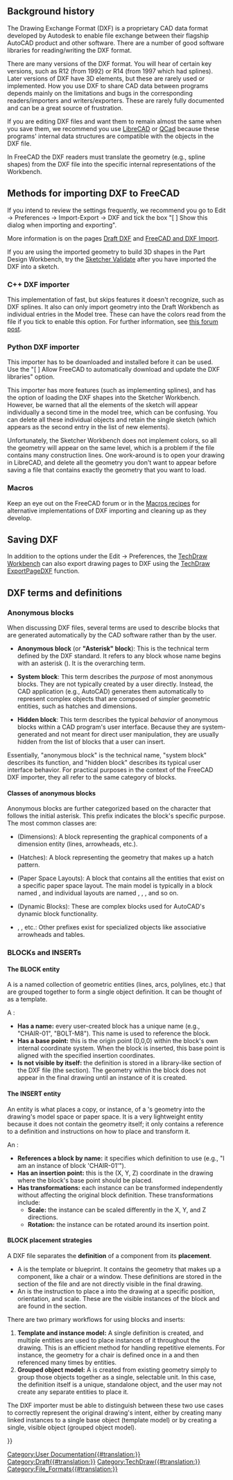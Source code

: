 <languages/>
{{TOCright}}
<translate>

== Background history == <!--T:1-->

<!--T:2-->
The Drawing Exchange Format (DXF) is a proprietary CAD data format developed by Autodesk to enable file exchange between their flagship AutoCAD product and other software. There are a number of good software libraries for reading/writing the DXF format.

<!--T:4-->
There are many versions of the DXF format. You will hear of certain key versions, such as R12 (from 1992) or R14 (from 1997 which had splines). Later versions of DXF have 3D elements, but these are rarely used or implemented. How you use DXF to share CAD data between programs depends mainly on the limitations and bugs in the corresponding readers/importers and writers/exporters. These are rarely fully documented and can be a great source of frustration.

<!--T:5-->
If you are editing DXF files and want them to remain almost the same when you save them, we recommend you use [https://en.wikipedia.org/wiki/LibreCAD LibreCAD] or [https://en.wikipedia.org/wiki/QCad QCad] because these programs' internal data structures are compatible with the objects in the DXF file.

<!--T:6-->
In FreeCAD the DXF readers must translate the geometry (e.g., spline shapes) from the DXF file into the specific internal representations of the Workbench.

== Methods for importing DXF to FreeCAD == <!--T:7-->

<!--T:8-->
If you intend to review the settings frequently, we recommend you go to Edit → Preferences → Import-Export → DXF and tick the box "[ ] Show this dialog when importing and exporting".

<!--T:9-->
More information is on the pages [[Draft_DXF|Draft DXF]] and [[FreeCAD_and_DXF_Import|FreeCAD and DXF Import]].

<!--T:10-->
If you are using the imported geometry to build 3D shapes in the Part Design Workbench, try the [[Sketcher_ValidateSketch|Sketcher Validate]] after you have imported the DXF into a sketch.

=== C++ DXF importer === <!--T:11-->

<!--T:12-->
This implementation of fast, but skips features it doesn't recognize, such as DXF splines. It also can only import geometry into the Draft Workbench as individual entries in the Model tree. These can have the colors read from the file if you tick to enable this option. For further information, see [https://forum.freecadweb.org/viewtopic.php?f=3&t=32493 this forum post].

=== Python DXF importer === <!--T:13-->

<!--T:14-->
This importer has to be downloaded and installed before it can be used. Use the "[ ] Allow FreeCAD to automatically download and update the DXF libraries" option.

<!--T:15-->
This importer has more features (such as implementing splines), and has the option of loading the DXF shapes into the Sketcher Workbench. However, be warned that all the elements of the sketch will appear individually a second time in the model tree, which can be confusing. You can delete all these individual objects and retain the single sketch (which appears as the second entry in the list of new elements).

<!--T:16-->
Unfortunately, the Sketcher Workbench does not implement colors, so all the geometry will appear on the same level, which is a problem if the file contains many construction lines. One work-around is to open your drawing in LibreCAD, and delete all the geometry you don't want to appear before saving a file that contains exactly the geometry that you want to load.

=== Macros === <!--T:17-->

<!--T:18-->
Keep an eye out on the FreeCAD forum or in the [[Macros_recipes|Macros recipes]] for alternative implementations of DXF importing and cleaning up as they develop.

== Saving DXF == <!--T:19-->

<!--T:20-->
In addition to the options under the Edit → Preferences, the [[TechDraw_Workbench|TechDraw Workbench]] can also export drawing pages to DXF using the [[TechDraw_ExportPageDXF|TechDraw ExportPageDXF]] function.


== DXF terms and definitions == <!--T:22-->

=== Anonymous blocks === <!--T:23-->

<!--T:24-->
When discussing DXF files, several terms are used to describe blocks that are generated automatically by the CAD software rather than by the user. 

<!--T:25-->
* '''Anonymous block''' (or '''"Asterisk" block'''): This is the technical term defined by the DXF standard. It refers to any block whose name begins with an asterisk ({{Incode|*}}). It is the overarching term.

<!--T:26-->
* '''System block''': This term describes the ''purpose'' of most anonymous blocks. They are not typically created by a user directly. Instead, the CAD application (e.g., AutoCAD) generates them automatically to represent complex objects that are composed of simpler geometric entities, such as hatches and dimensions.

<!--T:27-->
* '''Hidden block''': This term describes the typical ''behavior'' of anonymous blocks within a CAD program's user interface. Because they are system-generated and not meant for direct user manipulation, they are usually hidden from the list of blocks that a user can insert.

<!--T:28-->
Essentially, "anonymous block" is the technical name, "system block" describes its function, and "hidden block" describes its typical user interface behavior. For practical purposes in the context of the FreeCAD DXF importer, they all refer to the same category of blocks.

==== Classes of anonymous blocks ==== <!--T:29-->

<!--T:30-->
Anonymous blocks are further categorized based on the character that follows the initial asterisk. This prefix indicates the block's specific purpose. The most common classes are:

<!--T:31-->
* {{Incode|*D...}} (Dimensions): A block representing the graphical components of a dimension entity (lines, arrowheads, etc.).
* {{Incode|*X...}} (Hatches): A block representing the geometry that makes up a hatch pattern.
* {{Incode|*P...}} (Paper Space Layouts): A block that contains all the entities that exist on a specific paper space layout. The main model is typically in a block named {{Incode|*Model_Space}}, and individual layouts are named {{Incode|*Paper_Space}}, {{Incode|*Paper_Space0}}, {{Incode|*Paper_Space1}}, and so on.
* {{Incode|*U...}} (Dynamic Blocks): These are complex blocks used for AutoCAD's dynamic block functionality.
* {{Incode|*E...}}, {{Incode|*T...}}, etc.: Other prefixes exist for specialized objects like associative arrowheads and tables.

=== BLOCKs and INSERTs === <!--T:32-->

==== The BLOCK entity ==== <!--T:33-->

<!--T:34-->
A {{Incode|BLOCK}} is a named collection of geometric entities (lines, arcs, polylines, etc.) that are grouped together to form a single object definition. It can be thought of as a template.

<!--T:35-->
A {{Incode|BLOCK}}:
* '''Has a name:''' every user-created block has a unique name (e.g., "CHAIR-01", "BOLT-M8"). This name is used to reference the block.
* '''Has a base point:''' this is the origin point (0,0,0) within the block's own internal coordinate system. When the block is inserted, this base point is aligned with the specified insertion coordinates.
* '''Is not visible by itself:''' the {{Incode|BLOCK}} definition is stored in a library-like section of the DXF file (the {{Incode|BLOCKS}} section). The geometry within the block does not appear in the final drawing until an instance of it is created.

==== The INSERT entity ==== <!--T:36-->

<!--T:37-->
An {{Incode|INSERT}} entity is what places a copy, or instance, of a {{Incode|BLOCK}}'s geometry into the drawing's model space or paper space. It is a very lightweight entity because it does not contain the geometry itself; it only contains a reference to a {{Incode|BLOCK}} definition and instructions on how to place and transform it.

<!--T:38-->
An {{Incode|INSERT}}:
* '''References a block by name:''' it specifies which {{Incode|BLOCK}} definition to use (e.g., "I am an instance of block 'CHAIR-01'").
* '''Has an insertion point:''' this is the (X, Y, Z) coordinate in the drawing where the block's base point should be placed.
* '''Has transformations:''' each instance can be transformed independently without affecting the original block definition. These transformations include:
** '''Scale:''' the instance can be scaled differently in the X, Y, and Z directions.
** '''Rotation:''' the instance can be rotated around its insertion point.

==== BLOCK placement strategies ====

A DXF file separates the '''definition''' of a component from its '''placement'''.

* A {{Incode|BLOCK}} is the template or blueprint. It contains the geometry that makes up a component, like a chair or a window. These definitions are stored in the {{Incode|BLOCKS}} section of the file and are not directly visible in the final drawing.
* An {{Incode|INSERT}} is the instruction to place a {{Incode|BLOCK}} into the drawing at a specific position, orientation, and scale. These are the visible instances of the block and are found in the {{Incode|ENTITIES}} section.

There are two primary workflows for using blocks and inserts:

# '''Template and instance model:''' A single {{Incode|BLOCK}} definition is created, and multiple {{Incode|INSERT}} entities are used to place instances of it throughout the drawing. This is an efficient method for handling repetitive elements. For instance, the geometry for a chair is defined once in a {{Incode|BLOCK}} and then referenced many times by {{Incode|INSERT}} entities.
# '''Grouped object model:''' A {{Incode|BLOCK}} is created from existing geometry simply to group those objects together as a single, selectable unit. In this case, the {{Incode|BLOCK}} definition itself is a unique, standalone object, and the user may not create any separate {{Incode|INSERT}} entities to place it.

The DXF importer must be able to distinguish between these two use cases to correctly represent the original drawing's intent, either by creating many linked instances to a single base object (template model) or by creating a single, visible object (grouped object model).


</translate>
{{Userdocnavi{{#translation:}}}}
[[Category:User Documentation{{#translation:}}]]
[[Category:Draft{{#translation:}}]]
[[Category:TechDraw{{#translation:}}]]
[[Category:File_Formats{{#translation:}}]]